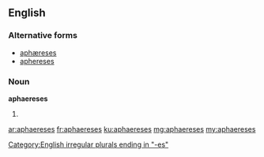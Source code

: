 ==English==

===Alternative forms===
* [[aphæreses]]
* [[aphereses]]

===Noun===
'''aphaereses''' {{p}}

# {{plural of|aphaeresis|lang=en}}

[[Category:English irregular plurals ending in "-es"]]

[[ar:aphaereses]]
[[fr:aphaereses]]
[[ku:aphaereses]]
[[mg:aphaereses]]
[[my:aphaereses]]